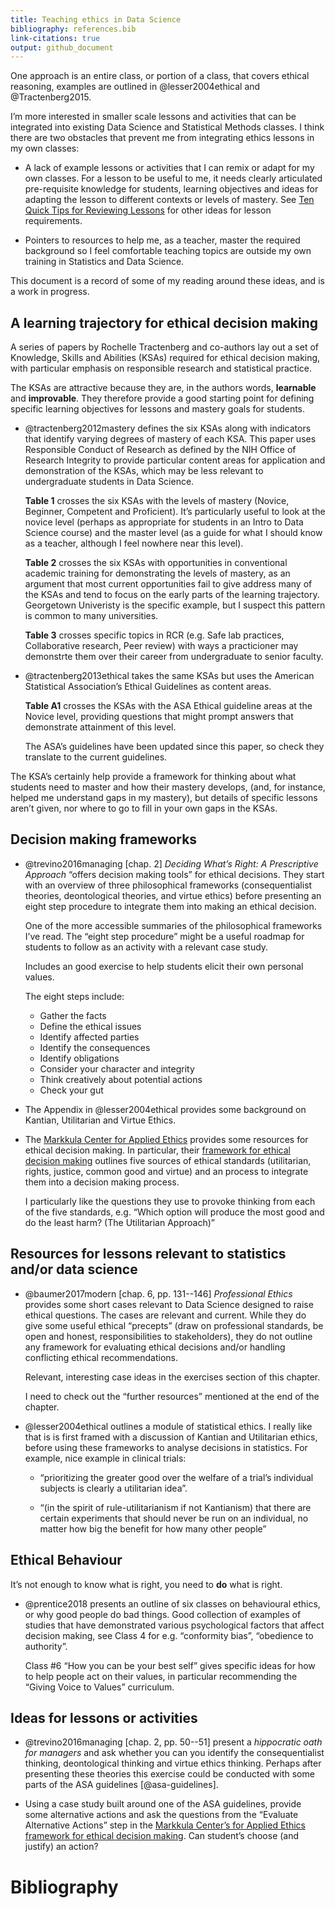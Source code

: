 ```yaml
---
title: Teaching ethics in Data Science
bibliography: references.bib
link-citations: true
output: github_document
---
```


One approach is an entire class, or portion of a class, that covers ethical reasoning, examples are outlined in @lesser2004ethical and @Tractenberg2015.

I'm more interested in smaller scale lessons and activities that can be integrated into existing Data Science and Statistical Methods classes. I think there are two obstacles that prevent me from integrating ethics lessons in my own classes:

* A lack of example lessons or activities that I can remix or adapt for my own classes.  For a lesson to be useful to me, it needs clearly articulated pre-requisite knowledge for students,  learning objectives and ideas for adapting the lesson to different contexts or levels of mastery.  See  [Ten Quick Tips for Reviewing Lessons](http://third-bit.com/2019/04/24/reviewing-lessons.html) for other ideas for lesson requirements.

* Pointers to resources to help me, as a teacher, master the required background so I feel comfortable teaching topics are  outside my own training in Statistics and Data Science.

This document is a record of some of my reading around these ideas, and is a work in progress.

## A learning trajectory for ethical decision making

A series of papers by Rochelle Tractenberg and co-authors lay out a set of Knowledge, Skills and Abilities (KSAs) required for ethical decision making, with particular emphasis on responsible research and statistical practice. 

The KSAs are attractive because they are, in the authors words, **learnable** and **improvable**.  They therefore provide a good starting point for defining specific learning objectives for lessons and mastery goals for students.

* @tractenberg2012mastery defines the six KSAs along with indicators that identify varying degrees of mastery of each KSA.  This paper uses Responsible Conduct of Research as defined by the NIH Office of Research Integrity to provide particular content areas for application and demonstration of the KSAs, which may be less relevant to undergraduate students in Data Science.  
    
    **Table 1** crosses the six KSAs with the levels of mastery (Novice, Beginner, Competent and Proficient).  It's particularly useful to look at the novice level (perhaps as appropriate for students in an Intro to Data Science course) and the master level (as a guide for what I should know as a teacher, although I feel nowhere near this level).
    
    **Table 2** crosses the six KSAs with opportunities in conventional academic training for demonstrating the levels of mastery, as an argument that most current opportunities fail to give address many of the KSAs and tend to focus on the early parts of the learning trajectory.  Georgetown Univeristy is the specific example, but I suspect this pattern is common to many universities.
    
    **Table 3** crosses specific topics in RCR (e.g. Safe lab practices, Collaborative research, Peer review) with ways a practicioner may demonstrte them over their career from undergraduate to senior faculty. 

* @tractenberg2013ethical takes the same KSAs but uses the American Statistical Association's Ethical Guidelines as content areas.  
    
    **Table A1** crosses the KSAs with the ASA Ethical guideline areas at the Novice level, providing questions that might prompt answers that demonstrate attainment of this level. 
    
    The ASA's guidelines have been updated since this paper, so check they translate to the current guidelines.
    
The KSA's certainly help provide a framework for thinking about what students need to master and how their mastery develops, (and, for instance, helped me understand gaps in my mastery), but details of specific lessons aren't given, nor where to go to fill in your own gaps in the KSAs.

## Decision making frameworks

*  @trevino2016managing [chap. 2] *Deciding What's Right: A Prescriptive Approach* "offers decision making tools" for ethical decisions.  They start with an overview of three philosophical frameworks (consequentialist theories, deontological theories, and virtue ethics) before presenting an eight step procedure to integrate them into making an ethical decision.
    
    One of the more accessible summaries of the philosophical frameworks I've read.  The "eight step procedure" might be a useful roadmap for students to follow as an activity with a relevant case study.
    
    Includes an good exercise to help students elicit their own personal values.
    
    The eight steps include:
    
    * Gather the facts
    * Define the ethical issues
    * Identify affected parties
    * Identify the consequences
    * Identify obligations
    * Consider your character and integrity
    * Think creatively about potential actions
    * Check your gut
    
* The Appendix in @lesser2004ethical provides some background on  Kantian, Utilitarian and Virtue Ethics.  

* The [Markkula Center for Applied Ethics
](https://www.scu.edu/ethics/ethics-resources/ethical-decision-making/) provides some resources for ethical decision making.  In particular, their [framework for ethical decision making](https://www.scu.edu/ethics/ethics-resources/ethical-decision-making/a-framework-for-ethical-decision-making/) outlines five sources of ethical standards (utilitarian, rights, justice, common good and virtue) and an process to integrate them into a decision making process.  

    I particularly like the questions they use to provoke thinking from each of the five standards, e.g. "Which option will produce the most good and do the least harm? (The Utilitarian Approach)"

## Resources for lessons relevant to statistics and/or data science

* @baumer2017modern [chap. 6, pp. 131--146] *Professional Ethics* provides some short cases relevant to Data Science designed to raise ethical questions.  The cases are relevant and current.  While they do give some useful ethical "precepts" (draw on professional standards, be open and honest, 
 responsibilities to stakeholders), they do not outline any framework for evaluating ethical decisions and/or handling conflicting ethical recommendations.  
    
    Relevant, interesting case ideas in the exercises section of this chapter.
    
    I need to check out the "further resources" mentioned at the end of the chapter.
    
* @lesser2004ethical outlines a module of statistical ethics.  I really like that is is first framed with a discussion of Kantian and Utilitarian ethics, before using these frameworks to analyse decisions in statistics.  For example, nice example in clinical trials: 

    * "prioritizing the greater good over the welfare of a trial's individual subjects is clearly a utilitarian idea".
    
    * "(in the spirit of rule-utilitarianism if not Kantianism) that there are certain experiments that should
    never be run on an individual, no matter how big the benefit for how many other people"
    
    

## Ethical Behaviour

It's not enough to know what is right, you need to **do** what is right.

* @prentice2018 presents an outline of six classes on behavioural ethics, or why good people do bad things.  Good collection of examples of studies that have demonstrated various psychological factors that affect decision making, see Class 4 for e.g. "conformity bias", "obedience to authority".
    
    Class #6 "How you can be your best self" gives specific ideas for how to help people act on their values, in particular recommending the "Giving Voice to Values" curriculum.

    
## Ideas for lessons or activities

* @trevino2016managing [chap. 2, pp. 50--51] present a *hippocratic oath for managers* and ask whether you can you identify the consequentialist thinking, deontological thinking and virtue ethics thinking.  Perhaps after presenting these theories this exercise could be conducted with some parts of the ASA guidelines [@asa-guidelines].

* Using a case study built around one of the ASA guidelines, provide some alternative actions and ask the questions from the "Evaluate Alternative Actions" step in the [Markkula Center's for Applied Ethics
framework for ethical decision making](https://www.scu.edu/ethics/ethics-resources/ethical-decision-making/a-framework-for-ethical-decision-making/).  Can student's choose (and justify) an action?


# Bibliography